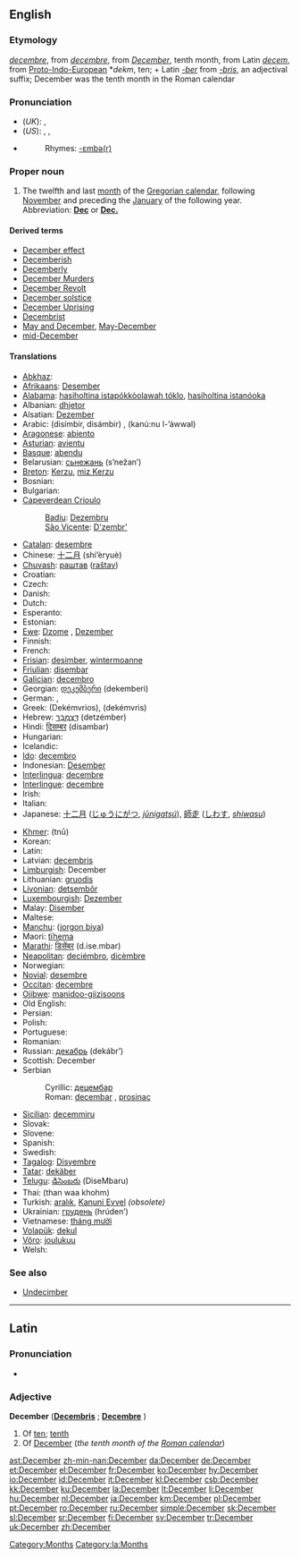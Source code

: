 {{see|december}}
==English==

===Etymology===
{{ME.}} ''[[decembre#Middle English|decembre]]'', from {{OF.}} ''[[decembre#Old French|decembre]]'', from {{L.}} ''[[December#Latin|December]]'', tenth month, from Latin ''[[decem]]'', from [[Proto-Indo-European]] *''dekm'', ten; + Latin ''[[-ber]]'' from ''[[-bris]]'', an adjectival suffix; December was the tenth month in the Roman calendar

===Pronunciation===
* (''UK''): {{IPA|/dɪˈsɛmbə/}}, {{SAMPA|/dI"sEmb@/}}
* (''US''): {{AHD|dĭ-sĕmʹbər}}, {{IPA|/dɪˈsɛmbɚ/}}, {{SAMPA|/dI"sEmb@`/}}
* {{audio|en-us-December.ogg|Audio (US)}}
*: Rhymes: [[Rhymes:English:-ɛmbə(r)|-ɛmbə(r)]]

===Proper noun===
{{en-proper noun|s|-}}

# The twelfth and last [[month]] of the [[Gregorian calendar]], following [[November]] and preceding the [[January]] of the following year. Abbreviation: '''[[Dec]]''' or '''[[Dec.]]'''

====Derived terms====
* [[December effect]]
* [[Decemberish]]
* [[Decemberly]]
* [[w:Decembermoorden|December Murders]]
* [[w:December Revolt|December Revolt]]
* [[December solstice]]
* [[w:December Revolt|December Uprising]]
* [[Decembrist]]
* [[May and December]], [[May-December]]
* [[mid-December]]

====Translations====
{{trans-top|twelfth month of the Gregorian calendar}}
* [[Abkhaz]]: {{RUchar|[[ҧхынҷкәын]]}} {{IPAchar|(ṗĥənč̤kwən)}}
* [[Afrikaans]]: [[Desember]]
* [[Alabama]]: [[hasiholtina istapókkòolawah tóklo]], [[hasiholtina istanóoka]]
* Albanian: [[dhjetor]]
* Alsatian: [[Dezember]] {{m}}
* Arabic: {{ARchar|[[ديسمبر|دِيسمْبِر]]}} (disímbir, disámbir) {{m}}, {{ARchar|[[كانون الاول|کانونُ الأوّلُ]]}} (kanú:nu l-’áwwal) {{m}}
* [[Aragonese]]: [[abiento]] {{m}}
* [[Asturian]]: [[avientu]] {{m}}
* [[Basque]]: [[abendu]]
* Belarusian: [[сьнежань]] (s’nežan’)
* [[Breton]]: [[Kerzu]], [[miz Kerzu]]
* Bosnian: {{t-|bs|decembar|m}}
* Bulgarian: {{t+|bg|декември|m|tr=dekémvri|sc=Cyrl}}
* [[Capeverdean Crioulo]]
*: [[Badiu]]: [[Dezembru]] {{m}}
*: [[São Vicente]]: [[D'zembr']] {{m}}
* [[Catalan]]: [[desembre]] {{m}}
* Chinese: [[十二月]] (shí’èryuè)
* [[Chuvash]]: [[раштав]] ([[raštav]])
* Croatian: {{t-|hr|prosinac|m}}
* Czech: {{t-|cs|prosinec|m}}
* Danish: {{t+|da|december}}
* Dutch: {{t+|nl|december|m}}
* Esperanto: {{t-|eo|decembro|xs=Esperanto}}
* Estonian: {{t+|et|detsember}}
* [[Ewe]]: [[Dzome]] {{n}}, [[Dezember]] {{n}}
* Finnish: {{t+|fi|joulukuu}}
* French: {{t+|fr|décembre|m}}
* [[Frisian]]: [[desimber]], [[wintermoanne]]
* [[Friulian]]: [[disembar]] {{m}}
* [[Galician]]: [[decembro]] {{m}}
* Georgian: [[დეკემბერი]] (dekemberi)
* German: {{t+|de|Dezember|m}}, {{t+|de|Julmond|m}}
* Greek: {{t|el|Δεκέμβριος|m|sc=Grek}} (Dekémvrios), {{t|el|Δεκέμβρης|m|sc=Grek}} (dekémvris)
* Hebrew: [[דצמבר|דֶּצֶמְבֶּר]] (detzémber)
* Hindi: [[दिसम्बर]] (disambar)
* Hungarian: {{t+|hu|december}}
* Icelandic: {{t+|is|desember|m}}
* [[Ido]]: [[decembro]]
* Indonesian: [[Desember]]
* [[Interlingua]]: [[decembre]]
* [[Interlingue]]: [[decembre]]
* Irish: {{t-|ga|Nollaig|xs=Irish}}
* Italian: {{t+|it|dicembre|m}}
* Japanese: [[十二月]] ([[じゅうにがつ]], ''[[jūnigatsú]]''), [[師走]] ([[しわす]], ''[[shiwasu]]'')
{{trans-mid}}
* [[Khmer]]: {{KMchar|[[ធ្នូ]]}} (tnū)
* Korean: {{t+|ko|십이월|sibiwol|sc=KOchar}}
* Latin: {{t+|la|December|m}}
* Latvian: [[decembris]] {{m}}
* [[Limburgish]]: December {{m}}
* Lithuanian: [[gruodis]] {{m}}
* [[Livonian]]: [[detsembõr]]
* [[Luxembourgish]]: [[Dezember]] {{m}}
* Malay: [[Disember]]
* Maltese: {{t|mt|Diċembru|xs=Maltese}}
* [[Manchu]]: ([[jorgon biya]])
* Maori: [[tïhema]]
* [[Marathi]]: [[डिसेंबर]] (d.ise.mbar)
* [[Neapolitan]]: [[deciémbro]], [[dicèmbre]]
* Norwegian: {{t+|no|desember}}
* [[Novial]]: [[desembre]]
* [[Occitan]]: [[decembre]] {{m}}
* [[Ojibwe]]: [[manidoo-giizisoons]]
* Old English: {{t-|ang|ærra geola|m|alt=ǣrra ġēola|xs=Old English}}
* Persian: {{t-|fa|دسامبر|tr=desâmbr|sc=FAchar|xs=Persian}}
* Polish: {{t+|pl|grudzień|m}}
* Portuguese: {{t+|pt|dezembro|m}}
* Romanian: {{t+|ro|decembrie}}
* Russian: [[декабрь]] (dekábr’) {{m}}
* Scottish: December
* Serbian
*: Cyrillic: [[децембар#Serbian|децембар]] {{m}}
*: Roman: [[decembar#Serbian|decembar]] {{m}}, [[prosinac]] {{m}}
* [[Sicilian]]: [[decemmiru]] {{m}}
* Slovak: {{t+|sk|december|m}}
* Slovene: {{t+|sl|december|m}}
* Spanish: {{t+|es|diciembre|m}}
* Swedish: {{t+|sv|december}}
* [[Tagalog]]: [[Disyembre]]
* [[Tatar]]: [[dekäber]]
* [[Telugu]]: [[డిసెంబరు]] (DiseMbaru)
* Thai: {{THchar|[[ธันวาคม]]}} (than waa khohm)
* Turkish: [[aralık]], [[Kanuni Evvel]] ''(obsolete)''
* Ukrainian: [[грудень]] (hrúden’)
* Vietnamese: [[tháng mười]]
* [[Volapük]]: [[dekul]]
* [[Võro]]: [[joulukuu]]
* Welsh: {{t-|cy|Rhagfyr|m|xs=Welsh}}
{{trans-bottom}}

===See also===
* [[Undecimber]]<!--see Wikipedia article-->

----

==Latin==

===Pronunciation===
* {{IPA|/dɛˈkɛːm.bɛr/}}

===Adjective===
'''December''' {{m}} ('''[[Decembris]]''' {{f}}; '''[[Decembre]]''' {{n}})

# Of [[ten]]; [[tenth]]
# Of [[#English|December]] (''the tenth month of the [[w:Roman calendar|Roman calendar]]'')

[[Category:Months]]
[[Category:la:Months]]

[[ast:December]]
[[zh-min-nan:December]]
[[da:December]]
[[de:December]]
[[et:December]]
[[el:December]]
[[fr:December]]
[[ko:December]]
[[hy:December]]
[[io:December]]
[[id:December]]
[[it:December]]
[[kl:December]]
[[csb:December]]
[[kk:December]]
[[ku:December]]
[[la:December]]
[[lt:December]]
[[li:December]]
[[hu:December]]
[[nl:December]]
[[ja:December]]
[[km:December]]
[[pl:December]]
[[pt:December]]
[[ro:December]]
[[ru:December]]
[[simple:December]]
[[sk:December]]
[[sl:December]]
[[sr:December]]
[[fi:December]]
[[sv:December]]
[[tr:December]]
[[uk:December]]
[[zh:December]]